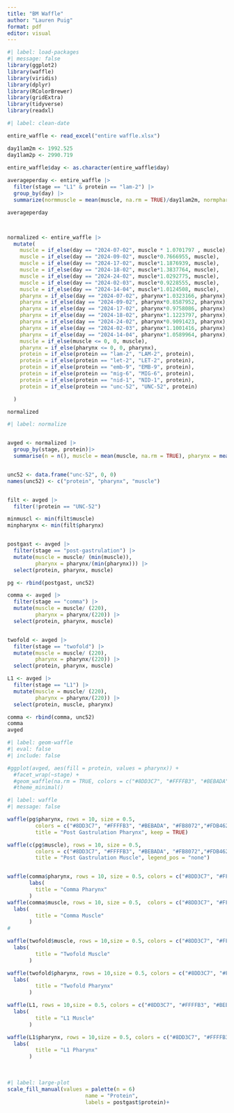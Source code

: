 ```yaml
---
title: "BM Waffle"
author: "Lauren Puig"
format: pdf
editor: visual
---
```


```r
#| label: load-packages
#| message: false
library(ggplot2)
library(waffle)
library(viridis)
library(dplyr)
library(RColorBrewer)
library(gridExtra)
library(tidyverse)
library(readxl)
```

```r
#| label: clean-date

entire_waffle <- read_excel("entire waffle.xlsx")

day1lam2m <- 1992.525
day1lam2p <- 2990.719

entire_waffle$day <- as.character(entire_waffle$day)
  
averageperday <- entire_waffle |>
  filter(stage == "L1" & protein == "lam-2") |>
  group_by(day) |>
  summarize(normmuscle = mean(muscle, na.rm = TRUE)/day1lam2m, normpharynx = mean(pharynx)/day1lam2p)

averageperday



normalized <- entire_waffle |>
  mutate(
    muscle = if_else(day == "2024-07-02", muscle * 1.0701797 , muscle),
    muscle = if_else(day == "2024-09-02", muscle*0.7666955, muscle),
    muscle = if_else(day == "2024-17-02", muscle*1.1876939, muscle),
    muscle = if_else(day == "2024-18-02", muscle*1.3837764, muscle),
    muscle = if_else(day == "2024-24-02", muscle*1.0292775, muscle),
    muscle = if_else(day == "2024-02-03", muscle*0.9228555, muscle),
    muscle = if_else(day == "2024-14-04", muscle*1.0124508, muscle),
    pharynx = if_else(day == "2024-07-02", pharynx*1.0323166, pharynx),
    pharynx = if_else(day == "2024-09-02", pharynx*0.8587952, pharynx),
    pharynx = if_else(day == "2024-17-02", pharynx*0.9758086, pharynx),
    pharynx = if_else(day == "2024-18-02", pharynx*1.1223797, pharynx),
    pharynx = if_else(day == "2024-24-02", pharynx*0.9091423, pharynx),
    pharynx = if_else(day == "2024-02-03", pharynx*1.1001416, pharynx),
    pharynx = if_else(day == "2024-14-04", pharynx*1.0589964, pharynx),
    muscle = if_else(muscle <= 0, 0, muscle),
    pharynx = if_else(pharynx <= 0, 0, pharynx),
    protein = if_else(protein == "lam-2", "LAM-2", protein),
    protein = if_else(protein == "let-2", "LET-2", protein),
    protein = if_else(protein == "emb-9", "EMB-9", protein),
    protein = if_else(protein == "mig-6", "MIG-6", protein),
    protein = if_else(protein == "nid-1", "NID-1", protein),
    protein = if_else(protein == "unc-52", "UNC-52", protein)

  )

normalized
```

```r
#| label: normalize


avged <- normalized |>
  group_by(stage, protein)|>
  summarise(n = n(), muscle = mean(muscle, na.rm = TRUE), pharynx = mean(pharynx, na.rm = TRUE), .groups = "drop")


unc52 <- data.frame("unc-52", 0, 0)
names(unc52) <- c("protein", "pharynx", "muscle")


filt <- avged |>
  filter(!protein == "UNC-52")

minmuscl <- min(filt$muscle)
minpharynx <- min(filt$pharynx)


postgast <- avged |>
  filter(stage == "post-gastrulation") |>
  mutate(muscle = muscle/ (min(muscle)),
         pharynx = pharynx/(min(pharynx))) |>
  select(protein, pharynx, muscle)

pg <- rbind(postgast, unc52)

comma <- avged |>
  filter(stage == "comma") |>
  mutate(muscle = muscle/ (220),
         pharynx = pharynx/(220)) |>
  select(protein, pharynx, muscle)


twofold <- avged |>
  filter(stage == "twofold") |>
  mutate(muscle = muscle/ (220),
         pharynx = pharynx/(220)) |>
  select(protein, pharynx, muscle)

L1 <- avged |>
  filter(stage == "L1") |>
  mutate(muscle = muscle/ (220),
         pharynx = pharynx/(220)) |>
  select(protein, muscle, pharynx)

comma <- rbind(comma, unc52)
comma
avged
```

```r
#| label: geom-waffle
#| eval: false
#| include: false

#ggplot(avged, aes(fill = protein, values = pharynx)) +
  #facet_wrap(~stage) +
  #geom_waffle(na.rm = TRUE, colors = c("#8DD3C7", "#FFFFB3", "#BEBADA", "#FB8072","#FDB462", "#B3DE69")) +
  #theme_minimal()

```

```r
#| label: waffle
#| message: false

waffle(pg$pharynx, rows = 10, size = 0.5, 
         colors = c("#8DD3C7", "#FFFFB3", "#BEBADA", "#FB8072","#FDB462", "#B3DE69"), legend_pos = "none",
         title = "Post Gastrulation Pharynx", keep = TRUE)

waffle(c(pg$muscle), rows = 10, size = 0.5,
         colors = c("#8DD3C7", "#FFFFB3", "#BEBADA", "#FB8072","#FDB462", "#B3DE69"),
         title = "Post Gastrulation Muscle", legend_pos = "none")


waffle(comma$pharynx, rows = 10, size = 0.5, colors = c("#8DD3C7", "#FFFFB3", "#BEBADA", "#FB8072","#FDB462", "#B3DE69"), legend_pos = "none") +
       labs(
         title = "Comma Pharynx"
       )
waffle(comma$muscle, rows = 10, size = 0.5,  colors = c("#8DD3C7", "#FFFFB3", "#BEBADA", "#FB8072","#FDB462", "#B3DE69"), legend_pos = "none") +
  labs(
         title = "Comma Muscle"
       )
#

waffle(twofold$muscle, rows = 10,size = 0.5, colors = c("#8DD3C7", "#FFFFB3", "#BEBADA", "#FB8072","#FDB462", "#B3DE69"), legend_pos = "none")  +
  labs(
         title = "Twofold Muscle"
       )

waffle(twofold$pharynx, rows = 10,size = 0.5, colors = c("#8DD3C7", "#FFFFB3", "#BEBADA", "#FB8072","#FDB462", "#B3DE69"), legend_pos = "none") +
  labs(
         title = "Twofold Pharynx"
       )

waffle(L1, rows = 10,size = 0.5, colors = c("#8DD3C7", "#FFFFB3", "#BEBADA", "#FB8072","#FDB462", "#B3DE69"), legend_pos = "none") +
  labs(
         title = "L1 Muscle"
       )

waffle(L1$pharynx, rows = 10,size = 0.5, colors = c("#8DD3C7", "#FFFFB3", "#BEBADA", "#FB8072","#FDB462", "#B3DE69"), legend_pos = "none") +
  labs(
         title = "L1 Pharynx"
       )
```

\

```r
#| label: large-plot
scale_fill_manual(values = palette(n = 6)
                         name = "Protein", 
                         labels = postgast$protein)+
```
